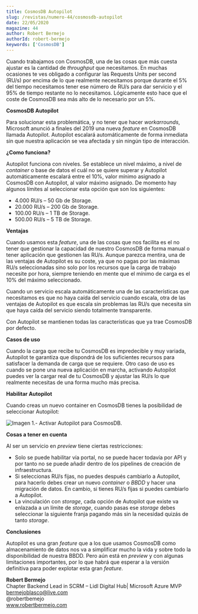 ```yaml
---
title: CosmosDB Autopilot
slug: /revistas/numero-44/cosmosdb-autopilot
date: 22/05/2020
magazine: 44
author: Robert Bermejo
authorId: robert-bermejo
keywords: ['CosmosDB']
---
```



<ArticleHeader frontmatter={props.pageContext.frontmatter} />



Cuando trabajamos con CosmosDB, una de las cosas que más cuesta ajustar es la cantidad de *throughput* que necesitamos. En muchas ocasiones te ves obligado a configurar las Requests Units per second (RU/s) por encima de lo que realmente necesitamos porque durante el 5% del tiempo necesitamos tener ese número de RU/s para dar servicio y el 95% de tiempo restante no lo necesitamos. Lógicamente esto hace que el coste de CosmosDB sea más alto de lo necesario por un 5%.

**CosmosDB Autopilot**

Para solucionar esta problemática, y no tener que hacer *workarrounds*, Microsoft anunció a finales del 2019 una nueva *feature* en CosmosDB llamada Autopilot. Autopilot escalará automáticamente de forma inmediata sin que nuestra aplicación se vea afectada y sin ningún tipo de interacción.

**¿Como funciona?**

Autopilot funciona con niveles. Se establece un nivel máximo, a nivel de *container* o base de datos el cuál no se quiere superar y Autopilot automáticamente escalará entre el 10%, valor mínimo asignado a CosmosDB con Autopilot, al valor máximo asignado. De momento hay algunos límites al seleccionar esta opción que son los siguientes:

- 4.000 RU/s – 50 Gb de Storage.
- 20.000 RU/s – 200 Gb de Storage.
- 100.00 RU/s – 1 TB de Storage.
- 500.00 RU/s – 5 TB de Storage.


**Ventajas**

Cuando usamos esta *feature*, una de las cosas que nos facilita es el no tener que gestionar la capacidad de nuestro CosmosDB de forma manual o tener aplicación que gestionen las RU/s. Aunque parezca mentira, una de las ventajas de Autopilot es su coste, ya que no pagas por las máximas RU/s seleccionadas sino solo por los recursos que la carga de trabajo necesite por hora, siempre teniendo en mente que el mínimo de carga es el 10% del máximo seleccionado.

Cuando un servicio escala automáticamente una de las características que necesitamos es que no haya caída del servicio cuando escala, otra de las ventajas de Autopilot es que escala sin problemas las RU/s que necesita sin que haya caída del servicio siendo totalmente transparente.

Con Autopilot se mantienen todas las características que ya trae CosmosDB por defecto.

**Casos de uso**

Cuando la carga que recibe tu CosmosDB es impredecible y muy variada, Autopilot te garantiza que dispondrá de los suficientes recursos para satisfacer la demanda de carga que se requiere. Otro caso de uso es cuando se pone una nueva aplicación en marcha, activando Autopilot puedes ver la cargar real de tu CosmosDB y ajustar las RU/s lo que realmente necesitas de una forma mucho más precisa.

**Habilitar Autopilot**

Cuando creas un nuevo container en CosmosDB tienes la posibilidad de seleccionar Autopilot:

![Imagen 1.- Activar Autopilot para CosmosDB.](../../../images/numero44/cosmosdb-autopilot/image1.png)

**Cosas a tener en cuenta**

Al ser un servicio en *preview* tiene ciertas restricciones:

- Solo se puede habilitar vía portal, no se puede hacer todavía por API y por tanto no se puede añadir dentro de los pipelines de creación de infraestructura.
- Si seleccionas RU/s fijas, no puedes después cambiarlo a Autopilot, para hacerlo debes crear un nuevo *container* o *BBDD* y hacer una migración de datos. En cambio, si tienes RU/s fijas si puedes cambiarlo a Autopilot.
- La vinculación con *storage*, cada opción de Autopilot que existe va enlazada a un límite de *storage*, cuando pasas ese *storage* debes seleccionar la siguiente franja pagando más sin la necesidad quizás de tanto *storage*.


**Conclusiones**

Autopilot es una gran *feature* que a los que usamos CosmosDB como almacenamiento de datos nos va a simplificar mucho la vida y sobre todo la disponibilidad de nuestra BBDD. Pero aún está en *preview* y con algunas limitaciones importantes, por lo que habrá que esperar a la versión definitiva para poder explotar esta gran *feature*.





**Robert Bermejo** <br />
 Chapter Backend Lead in SCRM – Lidl Digital Hub| Microsoft Azure MVP <br />
bermejoblasco@live.com <br />
@robertbemejo <br />
www.robertbermejo.com <br />

